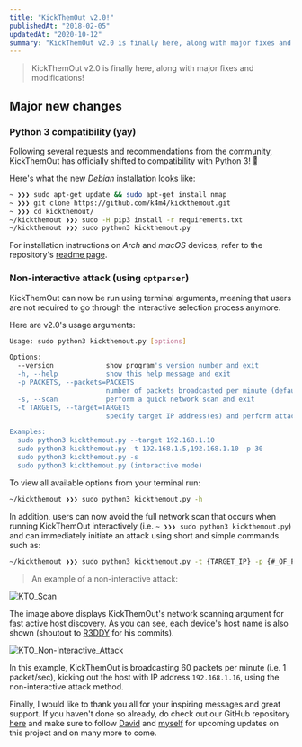 ```yaml
---
title: "KickThemOut v2.0!"
publishedAt: "2018-02-05"
updatedAt: "2020-10-12"
summary: "KickThemOut v2.0 is finally here, along with major fixes and modifications!"
---
```


> KickThemOut v2.0 is finally here, along with major fixes and modifications! 

## Major new changes

### Python 3 compatibility (yay)

Following several requests and recommendations from the community, KickThemOut has officially shifted to compatibility with Python 3! 🎊

Here's what the new *Debian* installation looks like:

```bash
~ ❯❯❯ sudo apt-get update && sudo apt-get install nmap
~ ❯❯❯ git clone https://github.com/k4m4/kickthemout.git
~ ❯❯❯ cd kickthemout/
~/kickthemout ❯❯❯ sudo -H pip3 install -r requirements.txt
~/kickthemout ❯❯❯ sudo python3 kickthemout.py
```

For installation instructions on *Arch* and *macOS* devices, refer to the repository's [readme page](https://github.com/k4m4/kickthemout).

### Non-interactive attack (using `optparser`)

KickThemOut can now be run using terminal arguments, meaning that users are not required to go through the interactive selection process anymore.

Here are v2.0's usage arguments:

```bash
Usage: sudo python3 kickthemout.py [options]

Options:
  --version             show program's version number and exit
  -h, --help            show this help message and exit
  -p PACKETS, --packets=PACKETS
                        number of packets broadcasted per minute (default: 6)
  -s, --scan            perform a quick network scan and exit
  -t TARGETS, --target=TARGETS
                        specify target IP address(es) and perform attack

Examples:
  sudo python3 kickthemout.py --target 192.168.1.10 
  sudo python3 kickthemout.py -t 192.168.1.5,192.168.1.10 -p 30
  sudo python3 kickthemout.py -s
  sudo python3 kickthemout.py (interactive mode)
```

To view all available options from your terminal run:

```bash
~/kickthemout ❯❯❯ sudo python3 kickthemout.py -h
```

In addition, users can now avoid the full network scan that occurs when running KickThemOut interactively (i.e. `~ ❯❯❯ sudo python3 kickthemout.py`) and can immediately initiate an attack using short and simple commands such as:

```bash
~/kickthemout ❯❯❯ sudo python3 kickthemout.py -t {TARGET_IP} -p {#_OF_PACKETS/MIN}
```

> An example of a non-interactive attack:

![KTO_Scan](/static/images/kickthemout-v2-0/kto_scan_blurred.png)

The image above displays KickThemOut's network scanning argument for fast  active host discovery. As you can see, each device's host name is also shown (shoutout to [R3DDY](https://github.com/R3DDY97) for his commits).

![KTO_Non-Interactive_Attack](/static/images/kickthemout-v2-0/kto_attack_blurred.png)

In this example, KickThemOut is broadcasting 60 packets per minute (i.e. 1 packet/sec), kicking out the host with IP address `192.168.1.16`, using the non-interactive attack method.

Finally, I would like to thank you all for your inspiring messages and great support. If you haven't done so already, do check out our GitHub repository [here](https://github.com/k4m4/kickthemout) and make sure to follow [David](https://twitter.com/xdavidhu) and [myself](https://twitter.com/NikolasKAMA) for upcoming updates on this project and on  many more to come.
